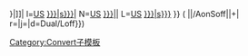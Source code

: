 {{convert/{{{2|to}}}/AoffSoff|{{{1}}}|{{{3}}}|
n=[[United States customary units|US]] [[{{{t|{{{n}}}}}}|{{{n}}}]]|
l=[[United States customary units|US]] [[{{{t|{{{n}}}}}}|{{{l|{{{n}}}s}}}]]|
N=[[United States customary units|US]] [[{{{t|{{{n}}}}}}|{{{n}}}]]|
L=[[United States customary units|US]] [[{{{t|{{{n}}}}}}|{{{l|{{{n}}}s}}}]]<!--
--endconvert/{2}/AoffSoff-->}} (<!--
-->{{convert/{{#ifeq:{{{4}}}|def|{{{o|}}}|{{{4}}}}}<!--endifeq--
-->|{{{1}}}|{{{2}}}/AonSoff|{{{3}}}|{{{s}}}+{{{b}}}|<!--
-->r={{{r}}}|j={{{j}}}|d=Dual/Loff}})<noinclude>

[[Category:Convert子模板]]
</noinclude>